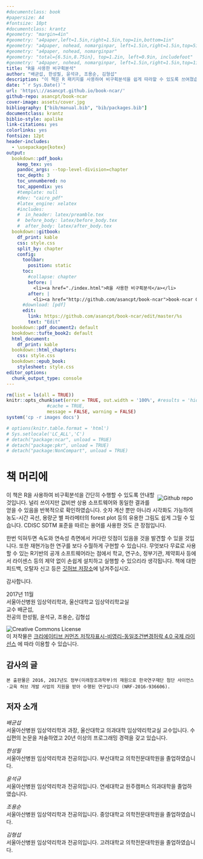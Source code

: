 ```yaml
---
#documentclass: book
#papersize: A4
#fontsize: 10pt
#documentclass: krantz
#geometry: "margin=4in"               
#geometry: "a4paper,left=1.5in,right=1.5in,top=1in,bottom=1in"
#geometry: "a4paper, nohead, nomarginpar, left=1.5in,right=1.5in,top=5in,bottom=3in,foot=1in"
#geometry: "a4paper, nohead, nomarginpar"
#geometry: "total={6.5in,8.75in}, top=1.2in, left=0.9in, includefoot"
#geometry: "a4paper, nohead, nomarginpar, left=1.5in,right=1.5in,top=1in,bottom=1in, includeheadfoot"
title: "R을 사용한 비구획분석"
author: "배균섭, 한성필, 윤석규, 조용순, 김형섭"
description: "이 책은 R 패키지를 사용하여 비구획분석을 쉽게 따라할 수 있도록 쓰여졌습니다.  값비싼 상용소프트웨어와 동일한 결과를 얻으면서, 한번 익혀두면 속도와 연속성 측면에서 잇점이 많은 것을 발견할 수 있을 것입니다.  무엇보다 무료로 사용할 수 있는 R기반의 공개 소프트웨어라는 점에서 많은 연구자 혹은 기관에서 손쉽게 설치하고 실행할 수 있으리라 생각됩니다."
date: "`r Sys.Date()`"
url: 'https\://asancpt.github.io/book-ncar/'
github-repo: asancpt/book-ncar
cover-image: assets/cover.jpg
bibliography: ["bib/manual.bib", "bib/packages.bib"]
documentclass: krantz
biblio-style: apalike
link-citations: yes
colorlinks: yes
fontsize: 12pt
header-includes:
  - \usepackage{kotex}
output:
  bookdown::pdf_book: 
    keep_tex: yes
    pandoc_args: --top-level-division=chapter
    toc_depth: 3
    toc_unnumbered: no
    toc_appendix: yes
    #template: null
    #dev: "cairo_pdf"
    #latex_engine: xelatex
    #includes:
    #  in_header: latex/preamble.tex
    #  before_body: latex/before_body.tex
    #  after_body: latex/after_body.tex
  bookdown::gitbook:
    df_print: kable
    css: style.css
    split_by: chapter
    config:
      toolbar:
        position: static
      toc:
        #collapse: chapter
        before: |
          <li><a href="./index.html">R을 사용한 비구획분석</a></li>
        after: |
          <li><a href="http://github.com/asancpt/book-ncar">book-ncar Github 저장소</a></li>
      #download: [pdf]
      edit:
        link: https://github.com/asancpt/book-ncar/edit/master/%s
        text: "Edit"
  bookdown::pdf_document2: default
  bookdown::tufte_book2: default
  html_document: 
    df_print: kable
  bookdown::html_chapters:
    css: style.css
  bookdown::epub_book:
    stylesheet: style.css
editor_options: 
  chunk_output_type: console
---
```


```r
rm(list = ls(all = TRUE))
knitr::opts_chunk$set(error = TRUE, out.width = '100%', #results = 'hide',
               #cache = TRUE,
               message = FALSE, warning = FALSE)
system('cp -r images docs')
```

```r
# options(knitr.table.format = 'html')
# Sys.setlocale('LC_ALL','C')
# detach("package:ncar", unload = TRUE)
# detach("package:pkr", unload = TRUE)
# detach("package:NonCompart", unload = TRUE)
```

# 책 머리에 {-}

[<img src="assets/cover.jpg" style="max-width:20%;min-width:80px;float:right;margin: 10px 10px 5px 5px" alt="Github repo" />](https://github.com/asancpt/book-ncar)

이 책은 R을 사용하여 비구획분석을 간단히 수행할 수 있도록 안내할 것입니다. 
널리 쓰이지만 값비싼 상용 소프트웨어와 동일한 결과를 얻을 수 있음을 반복적으로 확인하였습니다. 
숫자 계산 뿐만 아니라 시각화도 가능하여 농도-시간 곡선, 용량군 별 파라메터의 forest plot 등의 유용한 그림도 쉽게 그릴 수 있습니다.
CDISC SDTM 표준을 따르는 용어를 사용한 것도 큰 장점입니다.

한번 익혀두면 속도와 연속성 측면에서 커다란 잇점이 있음을 것을 발견할 수 있을 것입니다. 
또한 재현가능한 연구를 보다 수월하게 구현할 수 있습니다.
무엇보다 무료로 사용할 수 있는 R기반의 공개 소프트웨어라는 점에서 학교, 연구소, 정부기관, 제약회사 등에서 라이센스 등의 제약 없이 손쉽게 설치하고 실행할 수 있으리라 생각됩니다.
책에 대한 피드백, 오탈자 신고 등은 [깃허브 저장소](https://github.com/asancpt/book-ncar/issues)에 남겨주십시오.

감사합니다.

2017년 11월  
서울아산병원 임상약리학과, 울산대학교 임상약리학교실  
교수 배균섭,  
전공의 한성필, 윤석규, 조용순, 김형섭

![Creative Commons License](assets/cc.png)  
이 저작물은 [크리에이티브 커먼즈 저작자표시-비영리-동일조건변경허락 4.0 국제 라이선스](http://creativecommons.org/licenses/by-nc-sa/4.0/) 에 따라 이용할 수 있습니다.

<!-- https://creativecommons.org/choose/?lang=ko -->

## 감사의 글 {-}

```block2
본 출판물은 2016, 2017년도 정부(미래창조과학부)의 재원으로 한국연구재단 첨단 사이언스·교육 허브 개발 사업의 지원을 받아 수행된 연구입니다 (NRF-2016-936606).
```


## 저자 소개 {-}

*배균섭*  
서울아산병원 임상약리학과 과장, 울산대학교 의과대학 임상약리학교실 교수입니다. 수십편의 논문을 저술하였고 20년 이상의 프로그래밍 경력을 갖고 있습니다.

*한성필*  
서울아산병원 임상약리학과 전공의입니다. 부산대학교 의학전문대학원을 졸업하였습니다.

*윤석규*  
서울아산병원 임상약리학과 전공의입니다. 연세대학교 원주캠퍼스 의과대학을 졸업하였습니다.

*조용순*  
서울아산병원 임상약리학과 전공의입니다. 중앙대학교 의학전문대학원을 졸업하였습니다.

*김형섭*  
서울아산병원 임상약리학과 전공의입니다. 고려대학교 의학전문대학원을 졸업하였습니다.

\mainmatter

